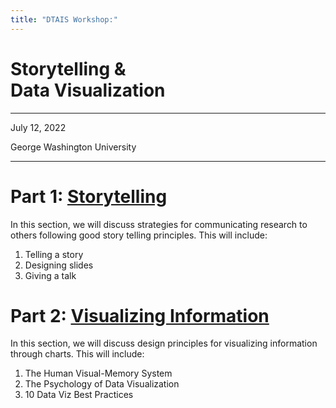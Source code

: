 ```yaml
---
title: "DTAIS Workshop:"
---
```


# Storytelling &<br>Data Visualization

<hr>

July 12, 2022

George Washington University

<hr>

# Part 1: [Storytelling](storytelling.qmd)

In this section, we will discuss strategies for communicating research to others following good story telling principles. This will include:

1. Telling a story
2. Designing slides
3. Giving a talk

# Part 2: [Visualizing Information](visualizing-information.qmd)

In this section, we will discuss design principles for visualizing information through charts. This will include:

1. The Human Visual-Memory System
2. The Psychology of Data Visualization
3. 10 Data Viz Best Practices
